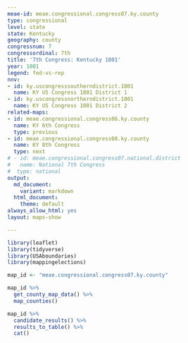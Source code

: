 ```yaml
---
meae-id: meae.congressional.congress07.ky.county
type: congressional
level: state
state: Kentucky
geography: county
congressnum: 7
congressordinal: 7th
title: '7th Congress: Kentucky 1801'
year: 1801
legend: fed-vs-rep
nnv:
- id: ky.uscongresssoutherndistrict.1801
  name: KY US Congress 1801 District 1
- id: ky.uscongressnortherndistrict.1801
  name: KY US Congress 1801 District 2
related-maps:
- id: meae.congressional.congress06.ky.county
  name: KY 6th Congress
  type: previous
- id: meae.congressional.congress08.ky.county
  name: KY 8th Congress
  type: next
# - id: meae.congressional.congress07.national.district
#   name: National 7th Congress
#  type: national
output:
  md_document:
    variant: markdown
  html_document:
    theme: default
always_allow_html: yes
layout: maps-show

---
```


```r
library(leaflet)
library(tidyverse)
library(USAboundaries)
library(mappingelections)

map_id <- "meae.congressional.congress07.ky.county"
```

<div class="map">

```r
map_id %>%
  get_county_map_data() %>%
  map_counties()
```

</div>

<div class="results-table">

```r
map_id %>%
  candidate_results() %>%
  results_to_table() %>%
  cat()
```

</div>
